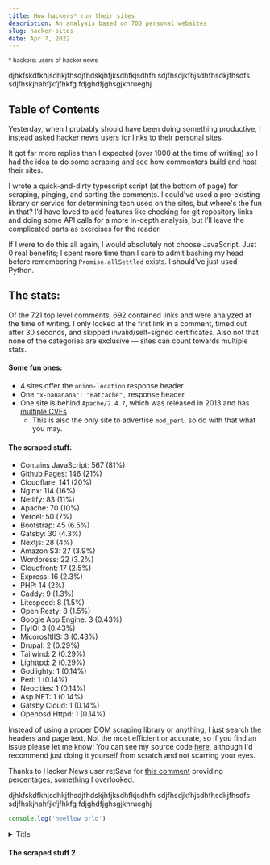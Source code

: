 ```yaml
---
title: How hackers* run their sites
description: An analysis based on 700 personal websites
slug: hacker-sites
date: Apr 7, 2022
---
```


<small>\* hackers: users of hacker news</small>

<Note>
  djhkfskdfkhjsdhkjfhsdjfhdskjhfjksdhfkjsdhfh sdjfhsdjkfhjsdhfhsdkjfhsdfs sdjfhskjhahfjkfjfhkfg
  fdjghdfjghsgjkhrueghj
</Note>

## Table of Contents

Yesterday, when I probably should have been doing something productive, I instead [asked hacker news users for links to their personal sites](https://news.ycombinator.com/item?id=30934529).

It got far more replies than I expected (over 1000 at the time of writing) so I had the idea to do some scraping and see how commenters build and host their sites.

I wrote a quick-and-dirty typescript script (at the bottom of page) for scraping, pinging, and sorting the comments. I could've used a pre-existing library or service for determining tech used on the sites, but where's the fun in that? I’d have loved to add features like checking for git repository links and doing some API calls for a more in-depth analysis, but I’ll leave the complicated parts as exercises for the reader.

If I were to do this all again, I would absolutely not choose JavaScript. Just 0 real benefits; I spent more time than I care to admit bashing my head before remembering `Promise.allSettled` exists. I should've just used Python.

## The stats:

Of the 721 top level comments, 692 contained links and were analyzed at the time of writing. I only looked at the first link in a comment, timed out after 30 seconds, and skipped invalid/self-signed certificates. Also not that none of the categories are exclusive &mdash; sites can count towards multiple stats.

#### Some fun ones:

- 4 sites offer the `onion-location` response header
- One `"x-nananana": "Batcache",` response header
- One site is behind `Apache/2.4.7`, which was released in 2013 and has [multiple CVEs](https://www.cvedetails.com/vulnerability-list/vendor_id-45/product_id-66/version_id-524064/Apache-Http-Server-2.4.7.html)
  - This is also the only site to advertise `mod_perl`, so do with that what you may.

#### The scraped stuff:

- Contains JavaScript: 567 (81%)
- Github Pages: 146 (21%)
- Cloudflare: 141 (20%)
- Nginx: 114 (16%)
- Netlify: 83 (11%)
- Apache: 70 (10%)
- Vercel: 50 (7%)
- Bootstrap: 45 (6.5%)
- Gatsby: 30 (4.3%)
- Nextjs: 28 (4%)
- Amazon S3: 27 (3.9%)
- Wordpress: 22 (3.2%)
- Cloudfront: 17 (2.5%)
- Express: 16 (2.3%)
- PHP: 14 (2%)
- Caddy: 9 (1.3%)
- Litespeed: 8 (1.5%)
- Open Resty: 8 (1.5%)
- Google App Engine: 3 (0.43%)
- FlyIO: 3 (0.43%)
- MicorosftIIS: 3 (0.43%)
- Drupal: 2 (0.29%)
- Tailwind: 2 (0.29%)
- Lighttpd: 2 (0.29%)
- Godlighty: 1 (0.14%)
- Perl: 1 (0.14%)
- Neocities: 1 (0.14%)
- Asp.NET: 1 (0.14%)
- Gatsby Cloud: 1 (0.14%)
- Openbsd Httpd: 1 (0.14%)

Instead of using a proper DOM scraping library or anything, I just search the headers and page text. Not the most efficient or accurate, so if you find an issue please let me know! You can see my source code [here](https://paste.maxleiter.com/post/17dd30b8-4fd2-4270-a8a4-c6aab73a0211), although I'd recommend just doing it yourself from scratch and not scarring your eyes.

Thanks to Hacker News user retSava for [this comment](https://news.ycombinator.com/item?id=30954558) providing percentages, something I overlooked.

<Note>
  djhkfskdfkhjsdhkjfhsdjfhdskjhfjksdhfkjsdhfh sdjfhsdjkfhjsdhfhsdkjfhsdfs sdjfhskjhahfjkfjfhkfg
  fdjghdfjghsgjkhrueghj
</Note>

```js
console.log('heellow orld')
```

<details className='dark:not-prose rounded-2xl border border-solid bg-gray-200 p-4 hover:cursor-pointer'>
  <summary>Title</summary>
  <div>```js console.log('heellow orld'); ```</div>
</details>

#### The scraped stuff 2
